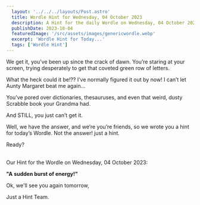 ```yaml
---
  layout: '../../../layouts/Post.astro'
  title: Wordle Hint for Wednesday, 04 October 2023
  description: A Hint for the daily Wordle on Wednesday, 04 October 2023
  publishDate: 2023-10-04
  featuredImage: '/src/assets/images/genericwordle.webp'
  excerpt: 'Wordle Hint for Today...'
  tags: ['Wordle Hint']
---
```


  We get it, you’ve been up since the crack of dawn. You’re staring at your screen, trying desperately to get that coveted green row of letters. 

  What the heck could it be!??
  I’ve normally figured it out by now!
  I can’t let Aunty Margaret beat me again… 

  You’ve pored over dictionaries, thesauruses, and even that weird, dusty Scrabble book your Grandma had.

  And STILL, you just can’t get it. 

  Well, we have the answer, and we’re you’re friends, so we wrote you a hint for today’s Wordle.
  Not the answer! just a hint. 

  Ready?<br /><br />

  Our Hint for the Wordle on Wednesday, 04 October 2023:

  **"A sudden burst of energy!"**

  Ok, we'll see you again tomorrow, 

  Just a Hint Team.
  